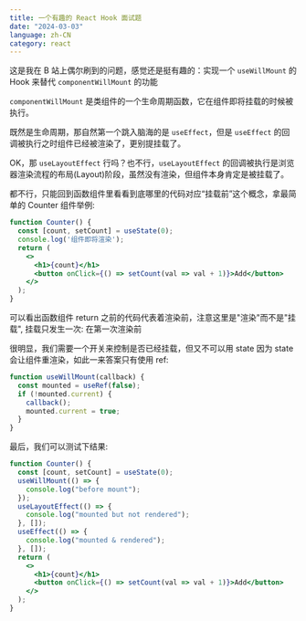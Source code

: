 ```yaml
---
title: 一个有趣的 React Hook 面试题
date: "2024-03-03"
language: zh-CN
category: react
---
```


这是我在 B 站上偶尔刷到的问题，感觉还是挺有趣的：实现一个 `useWillMount` 的 Hook 来替代 `componentWillMount` 的功能

`componentWillMount` 是类组件的一个生命周期函数，它在组件即将挂载的时候被执行。

既然是生命周期，那自然第一个跳入脑海的是 `useEffect`，但是 `useEffect` 的回调被执行之时组件已经被渲染了，更别提挂载了。

OK，那 `useLayoutEffect` 行吗？也不行，`useLayoutEffect` 的回调被执行是浏览器渲染流程的布局(Layout)阶段，虽然没有渲染，但组件本身肯定是被挂载了。

都不行，只能回到函数组件里看看到底哪里的代码对应“挂载前”这个概念，拿最简单的 Counter 组件举例:

```jsx
function Counter() {
  const [count, setCount] = useState(0);
  console.log('组件即将渲染');
  return (
    <>
      <h1>{count}</h1>
      <button onClick={() => setCount(val => val + 1)}>Add</button>
    </>
  );
}
```

可以看出函数组件 return 之前的代码代表着渲染前，注意这里是"渲染"而不是"挂载", 挂载只发生一次: 在第一次渲染前

很明显，我们需要一个开关来控制是否已经挂载，但又不可以用 state 因为 state 会让组件重渲染，如此一来答案只有使用 ref:

```jsx
function useWillMount(callback) {
  const mounted = useRef(false);
  if (!mounted.current) {
    callback();
    mounted.current = true;
  }
}
```

最后，我们可以测试下结果:

```jsx
function Counter() {
  const [count, setCount] = useState(0);
  useWillMount(() => {
    console.log("before mount");
  });
  useLayoutEffect(() => {
    console.log("mounted but not rendered");
  }, []);
  useEffect(() => {
    console.log("mounted & rendered");
  }, []);
  return (
    <>
      <h1>{count}</h1>
      <button onClick={() => setCount(val => val + 1)}>Add</button>
    </>
  );
}
```


